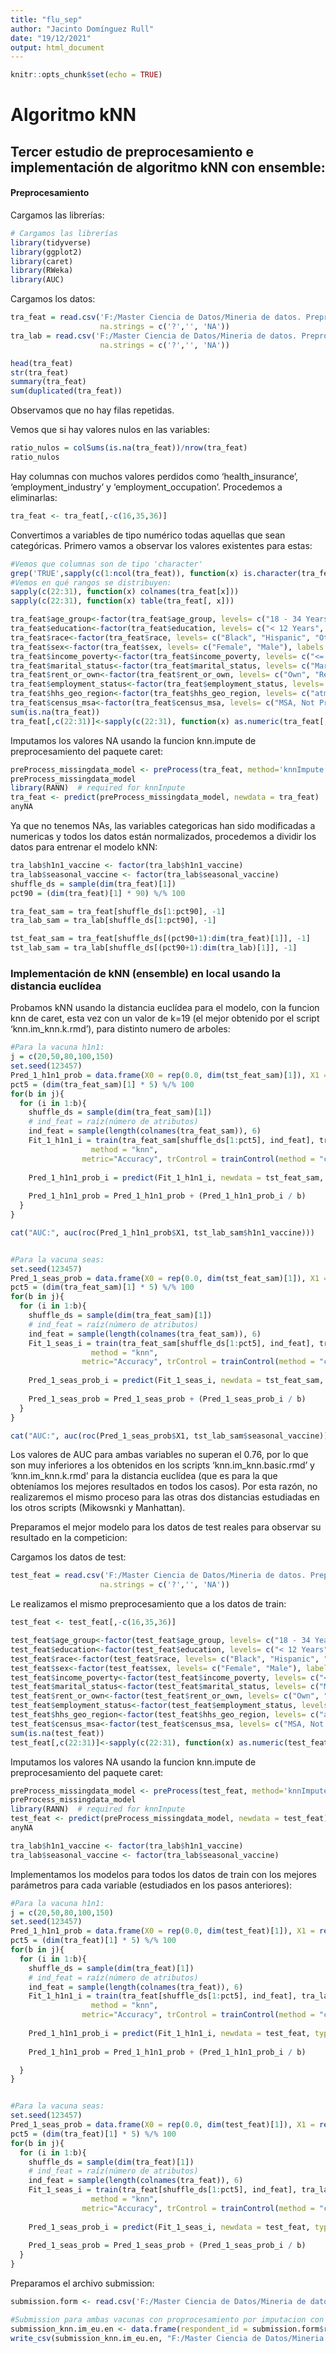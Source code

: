 ---
title: "flu_sep"
author: "Jacinto Domínguez Rull"
date: "19/12/2021"
output: html_document
---

```{r setup, include=FALSE}
knitr::opts_chunk$set(echo = TRUE)
```

# Algoritmo kNN

## Tercer estudio de preprocesamiento e implementación de algoritmo kNN con ensemble:
#### Preprocesamiento

Cargamos las librerías:
```{r include=FALSE}
# Cargamos las librerías
library(tidyverse)
library(ggplot2)
library(caret)
library(RWeka)
library(AUC)
```

Cargamos los datos:
```{r}
tra_feat = read.csv('F:/Master Ciencia de Datos/Mineria de datos. Preprocesamiento y clasificación/Trabajo/training_set_features.csv', header=TRUE, sep=',',
                    na.strings = c('?','', 'NA'))
tra_lab = read.csv('F:/Master Ciencia de Datos/Mineria de datos. Preprocesamiento y clasificación/Trabajo/training_set_labels.csv', header=TRUE, sep=',',
                    na.strings = c('?','', 'NA'))
```


```{r}
head(tra_feat)
str(tra_feat)
summary(tra_feat)
sum(duplicated(tra_feat))
```
Observamos que no hay filas repetidas.

Vemos que si hay valores nulos en las variables:
```{r}
ratio_nulos = colSums(is.na(tra_feat))/nrow(tra_feat)
ratio_nulos
```
Hay columnas con muchos valores perdidos como 'health_insurance', 'employment_industry' y 'employment_occupation'. Procedemos a eliminarlas:
```{r}
tra_feat <- tra_feat[,-c(16,35,36)]
```

Convertimos a variables de tipo numérico todas aquellas que sean categóricas. Primero vamos a observar los valores existentes para estas:
```{r}
#Vemos que columnas son de tipo 'character'
grep('TRUE',sapply(c(1:ncol(tra_feat)), function(x) is.character(tra_feat[, x])))
#Vemos en qué rangos se distribuyen:
sapply(c(22:31), function(x) colnames(tra_feat[x]))
sapply(c(22:31), function(x) table(tra_feat[, x]))
```

```{r}
tra_feat$age_group<-factor(tra_feat$age_group, levels= c("18 - 34 Years", "35 - 44 Years", "45 - 54 Years", "55 - 64 Years", "65+ Years"), labels = c("1", "2", "3", "4", "5"))
tra_feat$education<-factor(tra_feat$education, levels= c("< 12 Years", "12 Years", "College Graduate", "Some College"), labels = c("1", "2", "3", "4"))
tra_feat$race<-factor(tra_feat$race, levels= c("Black", "Hispanic", "Other or Multiple", "White"), labels = c("1", "2", "3", "4"))
tra_feat$sex<-factor(tra_feat$sex, levels= c("Female", "Male"), labels = c("1", "2"))
tra_feat$income_poverty<-factor(tra_feat$income_poverty, levels= c("<= $75,000, Above Poverty", "> $75,000", "Below Poverty"), labels = c("1", "2", "3"))
tra_feat$marital_status<-factor(tra_feat$marital_status, levels= c("Married", "Not Married"), labels = c("1", "2"))
tra_feat$rent_or_own<-factor(tra_feat$rent_or_own, levels= c("Own", "Rent"), labels = c("1", "2"))
tra_feat$employment_status<-factor(tra_feat$employment_status, levels= c("Employed", "Not in Labor Force", "Unemployed"), labels = c("1", "2", "3"))
tra_feat$hhs_geo_region<-factor(tra_feat$hhs_geo_region, levels= c("atmpeygn", "bhuqouqj", "dqpwygqj", "fpwskwrf", "kbazzjca", "lrircsnp", "lzgpxyit", "mlyzmhmf", "oxchjgsf", "qufhixun"), labels = c("1", "2", "3", "4", "5", "6", "7", "8", "9", "10"))
tra_feat$census_msa<-factor(tra_feat$census_msa, levels= c("MSA, Not Principle  City", "MSA, Principle City", "Non-MSA"), labels = c("1", "2", "3"))
sum(is.na(tra_feat))
tra_feat[,c(22:31)]<-sapply(c(22:31), function(x) as.numeric(tra_feat[,x]))
```

Imputamos los valores NA usando la funcion knn.impute de preprocesamiento del paquete caret:
```{r}
preProcess_missingdata_model <- preProcess(tra_feat, method='knnImpute')
preProcess_missingdata_model
library(RANN)  # required for knnInpute
tra_feat <- predict(preProcess_missingdata_model, newdata = tra_feat)
anyNA
```

Ya que no tenemos NAs, las variables categoricas han sido modificadas a numericas y todos los datos están normalizados, procedemos a dividir los datos para entrenar el modelo kNN:
```{r}
tra_lab$h1n1_vaccine <- factor(tra_lab$h1n1_vaccine)
tra_lab$seasonal_vaccine <- factor(tra_lab$seasonal_vaccine)
shuffle_ds = sample(dim(tra_feat)[1])
pct90 = (dim(tra_feat)[1] * 90) %/% 100

tra_feat_sam = tra_feat[shuffle_ds[1:pct90], -1]
tra_lab_sam = tra_lab[shuffle_ds[1:pct90], -1]

tst_feat_sam = tra_feat[shuffle_ds[(pct90+1):dim(tra_feat)[1]], -1]
tst_lab_sam = tra_lab[shuffle_ds[(pct90+1):dim(tra_lab)[1]], -1]
```


### Implementación de kNN (ensemble) en local usando la distancia euclídea 

Probamos kNN usando la distancia euclídea para el modelo, con la funcion knn de caret, esta vez con un valor de k=19 (el mejor obtenido por el script 'knn.im_knn.k.rmd'), para distinto numero de arboles:
```{r}
#Para la vacuna h1n1:
j = c(20,50,80,100,150)
set.seed(123457)
Pred_1_h1n1_prob = data.frame(X0 = rep(0.0, dim(tst_feat_sam)[1]), X1 = rep(0.0, dim(tst_feat_sam)[1]))
pct5 = (dim(tra_feat_sam)[1] * 5) %/% 100
for(b in j){
  for (i in 1:b){
    shuffle_ds = sample(dim(tra_feat_sam)[1])
    # ind_feat = raíz(número de atributos)
    ind_feat = sample(length(colnames(tra_feat_sam)), 6)
    Fit_1_h1n1_i = train(tra_feat_sam[shuffle_ds[1:pct5], ind_feat], tra_lab_sam[shuffle_ds[1:pct5], 1],
                  method = "knn",
                metric="Accuracy", trControl = trainControl(method = "cv"), tuneGrid = data.frame(.k=19))
  
    Pred_1_h1n1_prob_i = predict(Fit_1_h1n1_i, newdata = tst_feat_sam, type = "prob")
  
    Pred_1_h1n1_prob = Pred_1_h1n1_prob + (Pred_1_h1n1_prob_i / b)
  }
}

cat("AUC:", auc(roc(Pred_1_h1n1_prob$X1, tst_lab_sam$h1n1_vaccine)))


#Para la vacuna seas:
set.seed(123457)
Pred_1_seas_prob = data.frame(X0 = rep(0.0, dim(tst_feat_sam)[1]), X1 = rep(0.0, dim(tst_feat_sam)[1]))
pct5 = (dim(tra_feat_sam)[1] * 5) %/% 100
for(b in j){
  for (i in 1:b){
    shuffle_ds = sample(dim(tra_feat_sam)[1])
    # ind_feat = raíz(número de atributos)
    ind_feat = sample(length(colnames(tra_feat_sam)), 6)
    Fit_1_seas_i = train(tra_feat_sam[shuffle_ds[1:pct5], ind_feat], tra_lab_sam[shuffle_ds[1:pct5], 2],
                  method = "knn",
                metric="Accuracy", trControl = trainControl(method = "cv"), tuneGrid = data.frame(.k=19))
  
    Pred_1_seas_prob_i = predict(Fit_1_seas_i, newdata = tst_feat_sam, type = "prob")
  
    Pred_1_seas_prob = Pred_1_seas_prob + (Pred_1_seas_prob_i / b)
  }
}

cat("AUC:", auc(roc(Pred_1_seas_prob$X1, tst_lab_sam$seasonal_vaccine)))
```

Los valores de AUC para ambas variables no superan el 0.76, por lo que son muy inferiores a los obtenidos en los scripts 'knn.im_knn.basic.rmd' y 'knn.im_knn.k.rmd' para la distancia euclídea (que es para la que obteníamos los mejores resultados en todos los casos). Por esta razón, no realizaremos el mismo proceso para las otras dos distancias estudiadas en los otros scripts (Mikowsnki y Manhattan).

Preparamos el mejor modelo para los datos de test reales para observar su resultado en la competicion:

Cargamos los datos de test:
```{r}
test_feat = read.csv('F:/Master Ciencia de Datos/Mineria de datos. Preprocesamiento y clasificación/Trabajo/test_set_features.csv', header=TRUE, sep=',',
                    na.strings = c('?','', 'NA'))
```

Le realizamos el mismo preprocesamiento que a los datos de train:
```{r}
test_feat <- test_feat[,-c(16,35,36)]
```

```{r}
test_feat$age_group<-factor(test_feat$age_group, levels= c("18 - 34 Years", "35 - 44 Years", "45 - 54 Years", "55 - 64 Years", "65+ Years"), labels = c("1", "2", "3", "4", "5"))
test_feat$education<-factor(test_feat$education, levels= c("< 12 Years", "12 Years", "College Graduate", "Some College"), labels = c("1", "2", "3", "4"))
test_feat$race<-factor(test_feat$race, levels= c("Black", "Hispanic", "Other or Multiple", "White"), labels = c("1", "2", "3", "4"))
test_feat$sex<-factor(test_feat$sex, levels= c("Female", "Male"), labels = c("1", "2"))
test_feat$income_poverty<-factor(test_feat$income_poverty, levels= c("<= $75,000, Above Poverty", "> $75,000", "Below Poverty"), labels = c("1", "2", "3"))
test_feat$marital_status<-factor(test_feat$marital_status, levels= c("Married", "Not Married"), labels = c("1", "2"))
test_feat$rent_or_own<-factor(test_feat$rent_or_own, levels= c("Own", "Rent"), labels = c("1", "2"))
test_feat$employment_status<-factor(test_feat$employment_status, levels= c("Employed", "Not in Labor Force", "Unemployed"), labels = c("1", "2", "3"))
test_feat$hhs_geo_region<-factor(test_feat$hhs_geo_region, levels= c("atmpeygn", "bhuqouqj", "dqpwygqj", "fpwskwrf", "kbazzjca", "lrircsnp", "lzgpxyit", "mlyzmhmf", "oxchjgsf", "qufhixun"), labels = c("1", "2", "3", "4", "5", "6", "7", "8", "9", "10"))
test_feat$census_msa<-factor(test_feat$census_msa, levels= c("MSA, Not Principle  City", "MSA, Principle City", "Non-MSA"), labels = c("1", "2", "3"))
sum(is.na(test_feat))
test_feat[,c(22:31)]<-sapply(c(22:31), function(x) as.numeric(test_feat[,x]))
```

Imputamos los valores NA usando la funcion knn.impute de preprocesamiento del paquete caret:
```{r}
preProcess_missingdata_model <- preProcess(test_feat, method='knnImpute')
preProcess_missingdata_model
library(RANN)  # required for knnInpute
test_feat <- predict(preProcess_missingdata_model, newdata = test_feat)
anyNA

tra_lab$h1n1_vaccine <- factor(tra_lab$h1n1_vaccine)
tra_lab$seasonal_vaccine <- factor(tra_lab$seasonal_vaccine)
```

Implementamos los modelos para todos los datos de train con los mejores parámetros para cada variable (estudiados en los pasos anteriores):
```{r}
#Para la vacuna h1n1:
j = c(20,50,80,100,150)
set.seed(123457)
Pred_1_h1n1_prob = data.frame(X0 = rep(0.0, dim(test_feat)[1]), X1 = rep(0.0, dim(test_feat)[1]))
pct5 = (dim(tra_feat)[1] * 5) %/% 100
for(b in j){
  for (i in 1:b){
    shuffle_ds = sample(dim(tra_feat)[1])
    # ind_feat = raíz(número de atributos)
    ind_feat = sample(length(colnames(tra_feat)), 6)
    Fit_1_h1n1_i = train(tra_feat[shuffle_ds[1:pct5], ind_feat], tra_lab[shuffle_ds[1:pct5], 2],
                  method = "knn",
                metric="Accuracy", trControl = trainControl(method = "cv"), tuneGrid = data.frame(.k=19))
  
    Pred_1_h1n1_prob_i = predict(Fit_1_h1n1_i, newdata = test_feat, type = "prob")
  
    Pred_1_h1n1_prob = Pred_1_h1n1_prob + (Pred_1_h1n1_prob_i / b)

  }
}


#Para la vacuna seas:
set.seed(123457)
Pred_1_seas_prob = data.frame(X0 = rep(0.0, dim(test_feat)[1]), X1 = rep(0.0, dim(test_feat)[1]))
pct5 = (dim(tra_feat)[1] * 5) %/% 100
for(b in j){
  for (i in 1:b){
    shuffle_ds = sample(dim(tra_feat)[1])
    # ind_feat = raíz(número de atributos)
    ind_feat = sample(length(colnames(tra_feat)), 6)
    Fit_1_seas_i = train(tra_feat[shuffle_ds[1:pct5], ind_feat], tra_lab[shuffle_ds[1:pct5], 3],
                  method = "knn",
                metric="Accuracy", trControl = trainControl(method = "cv"), tuneGrid = data.frame(.k=19))
  
    Pred_1_seas_prob_i = predict(Fit_1_seas_i, newdata = test_feat, type = "prob")
  
    Pred_1_seas_prob = Pred_1_seas_prob + (Pred_1_seas_prob_i / b)
  }
}
```

Preparamos el archivo submission:
```{r}
submission.form <- read.csv('F:/Master Ciencia de Datos/Mineria de datos. Preprocesamiento y clasificación/Trabajo/submission_format.csv', header=TRUE, sep=',',na.strings = c('?','', 'NA'))

#Submission para ambas vacunas con proprocesamiento por imputacion con knn y clasificador knn con distancia euclidea más ensemble:
submission_knn.im_eu.en <- data.frame(respondent_id = submission.form$respondent_id, h1n1_vaccine = Pred_1_h1n1_prob$X1,seasonal_vaccine = Pred_1_seas_prob$X1)
write_csv(submission_knn.im_eu.en, "F:/Master Ciencia de Datos/Mineria de datos. Preprocesamiento y clasificación/Trabajo/submissions/submission_knn.im_eu.en.csv")
```


